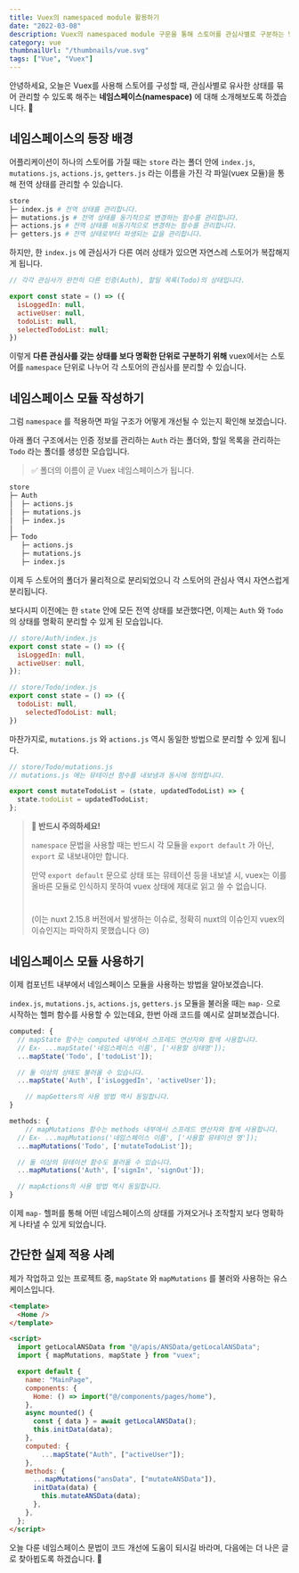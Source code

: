 ```yaml
---
title: Vuex의 namespaced module 활용하기
date: "2022-03-08"
description: Vuex의 namespaced module 구문을 통해 스토어를 관심사별로 구분하는 방법을 소개합니다.
category: vue
thumbnailUrl: "/thumbnails/vue.svg"
tags: ["Vue", "Vuex"]
---
```


안녕하세요, 오늘은 Vuex를 사용해 스토어를 구성할 때, 관심사별로 유사한 상태를 묶어 관리할 수 있도록 해주는 **네임스페이스(namespace)** 에 대해 소개해보도록 하겠습니다. 🙂

## 네임스페이스의 등장 배경

어플리케이션이 하나의 스토어를 가질 때는 `store` 라는 폴더 안에 `index.js`, `mutations.js`, `actions.js`, `getters.js` 라는 이름을 가진 각 파일(vuex 모듈)을 통해 전역 상태를 관리할 수 있습니다.

```bash
store
├─ index.js # 전역 상태를 관리합니다.
├─ mutations.js # 전역 상태를 동기적으로 변경하는 함수를 관리합니다.
├─ actions.js # 전역 상태를 비동기적으로 변경하는 함수를 관리합니다.
├─ getters.js # 전역 상태로부터 파생되는 값을 관리합니다.
```

하지만, 한 `index.js` 에 관심사가 다른 여러 상태가 있으면 자연스레 스토어가 복잡해지게 됩니다.

```jsx
// 각각 관심사가 완전히 다른 인증(Auth), 할일 목록(Todo)의 상태입니다.

export const state = () => ({
  isLoggedIn: null,
  activeUser: null,
  todoList: null,
  selectedTodoList: null;
})
```

이렇게 **다른 관심사를 갖는 상태를 보다 명확한 단위로 구분하기 위해** vuex에서는 스토어를 `namespace` 단위로 나누어 각 스토어의 관심사를 분리할 수 있습니다.

## 네임스페이스 모듈 작성하기

그럼 `namespace` 를 적용하면 파일 구조가 어떻게 개선될 수 있는지 확인해 보겠습니다.

아래 폴더 구조에서는 인증 정보를 관리하는 `Auth` 라는 폴더와, 할일 목록을 관리하는 `Todo` 라는 폴더를 생성한 모습입니다.

> ✅ 폴더의 이름이 곧 Vuex 네임스페이스가 됩니다.

```bash
store
├─ Auth
│  ├─ actions.js
│  ├─ mutations.js
│  ├─ index.js
│
├─ Todo
   ├─ actions.js
   ├─ mutations.js
   ├─ index.js
```

이제 두 스토어의 폴더가 물리적으로 분리되었으니 각 스토어의 관심사 역시 자연스럽게 분리됩니다.

보다시피 이전에는 한 `state` 안에 모든 전역 상태를 보관했다면, 이제는 `Auth` 와 `Todo` 의 상태를 명확히 분리할 수 있게 된 모습입니다.

```jsx
// store/Auth/index.js
export const state = () => ({
  isLoggedIn: null,
  activeUser: null,
});
```

```jsx
// store/Todo/index.js
export const state = () => ({
  todoList: null,
	selectedTodoList: null;
})
```

마찬가지로, `mutations.js` 와 `actions.js` 역시 동일한 방법으로 분리할 수 있게 됩니다.

```jsx
// store/Todo/mutations.js
// mutations.js 에는 뮤테이션 함수를 내보냄과 동시에 정의합니다.

export const mutateTodoList = (state, updatedTodoList) => {
  state.todoList = updatedTodoList;
};
```

> **🚨 반드시 주의하세요!**
>
> `namespace` 문법을 사용할 때는 반드시 각 모듈을 `export default` 가 아닌, `export` 로 내보내야만 합니다.
>
> 만약 `export default` 문으로 상태 또는 뮤테이션 등을 내보낼 시, vuex는 이를 올바른 모듈로 인식하지 못하여 vuex 상태에 제대로 읽고 쓸 수 없습니다.
>
> #
>
> (이는 nuxt 2.15.8 버전에서 발생하는 이슈로, 정확히 nuxt의 이슈인지 vuex의 이슈인지는 파악하지 못했습니다 😢)

## 네임스페이스 모듈 사용하기

이제 컴포넌트 내부에서 네임스페이스 모듈을 사용하는 방법을 알아보겠습니다.

`index.js`, `mutations.js`, `actions.js`, `getters.js` 모듈을 불러올 때는 `map-` 으로 시작하는 헬퍼 함수를 사용할 수 있는데요, 한번 아래 코드를 예시로 살펴보겠습니다.

```jsx
computed: {
  // mapState 함수는 computed 내부에서 스프레드 연산자와 함께 사용합니다.
  // Ex- ...mapState('네임스페이스 이름', ['사용할 상태명']);
  ...mapState('Todo', ['todoList']);

  // 둘 이상의 상태도 불러올 수 있습니다.
  ...mapState('Auth', ['isLoggedIn', 'activeUser']);

	// mapGetters의 사용 방법 역시 동일합니다.
}

methods: {
	// mapMutations 함수는 methods 내부에서 스프레드 연산자와 함께 사용합니다.
  // Ex- ...mapMutations('네임스페이스 이름', ['사용할 뮤테이션 명']);
  ...mapMutations('Todo', ['mutateTodoList']);

  // 둘 이상의 뮤테이션 함수도 불러올 수 있습니다.
  ...mapMutations('Auth', ['signIn', 'signOut']);

  // mapActions의 사용 방법 역시 동일합니다.
}
```

이제 `map-` 헬퍼를 통해 어떤 네임스페이스의 상태를 가져오거나 조작할지 보다 명확하게 나타낼 수 있게 되었습니다.

## 간단한 실제 적용 사례

제가 작업하고 있는 프로젝트 중, `mapState` 와 `mapMutations` 를 불러와 사용하는 유스케이스입니다.

```html
<template>
  <Home />
</template>

<script>
  import getLocalANSData from "@/apis/ANSData/getLocalANSData";
  import { mapMutations, mapState } from "vuex";

  export default {
    name: "MainPage",
    components: {
      Home: () => import("@/components/pages/home"),
    },
    async mounted() {
      const { data } = await getLocalANSData();
      this.initData(data);
    },
  	computed: {
  		...mapState("Auth", ["activeUser"]);
  	},
    methods: {
      ...mapMutations("ansData", ["mutateANSData"]),
      initData(data) {
        this.mutateANSData(data);
      },
    },
  };
</script>
```

오늘 다룬 네임스페이스 문법이 코드 개선에 도움이 되시길 바라며, 다음에는 더 나은 글로 찾아뵙도록 하겠습니다. 🙂

